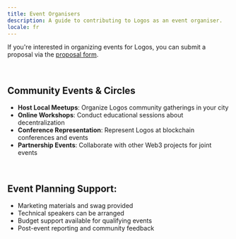 ```yaml
---
title: Event Organisers
description: A guide to contributing to Logos as an event organiser.
locale: fr
---
```


If you're interested in organizing events for Logos, you can submit a proposal via the [proposal form](/proposals).

<br />

## Community Events & Circles

- **Host Local Meetups**: Organize Logos community gatherings in your city
- **Online Workshops**: Conduct educational sessions about decentralization
- **Conference Representation**: Represent Logos at blockchain conferences and events
- **Partnership Events**: Collaborate with other Web3 projects for joint events

<br />

## Event Planning Support:

- Marketing materials and swag provided
- Technical speakers can be arranged
- Budget support available for qualifying events
- Post-event reporting and community feedback
